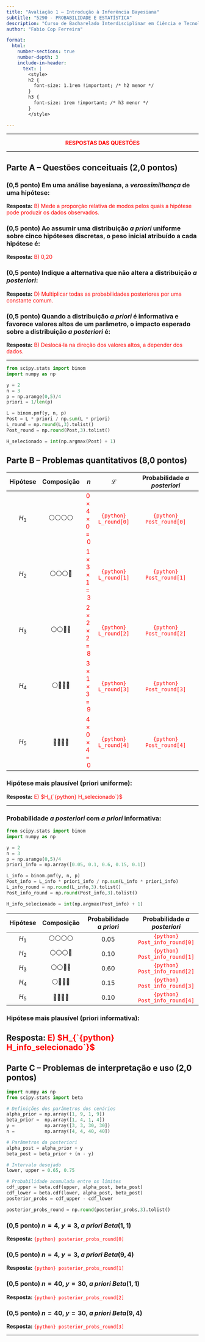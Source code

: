 ```yaml
---
title: "Avaliação 1 – Introdução à Inferência Bayesiana"
subtitle: "5290 - PROBABILIDADE E ESTATÍSTICA"
description: "Curso de Bacharelado Interdisciplinar em Ciência e Tecnologia do Mar - BICT Mar"
author: "Fabio Cop Ferreira"

format:
  html:
    number-sections: true
    number-depth: 3
    include-in-header: 
      text: |
        <style>
        h2 {
          font-size: 1.1rem !important; /* h2 menor */
        }
        h3 {
          font-size: 1rem !important; /* h3 menor */
        }
        </style>

---
```


---

<div style="text-align: center; font-weight: bold; color: red">
RESPOSTAS DAS QUESTÕES
</div>

---

## Parte A – Questões conceituais (2,0 pontos)

### (0,5 ponto) Em uma análise bayesiana, a *verossimilhança* de uma hipótese:

**Resposta:** <span style="color: red">B) Mede a proporção relativa de modos pelos quais a hipótese pode produzir os dados observados.</span>

### (0,5 ponto) Ao assumir uma distribuição *a priori* uniforme sobre cinco hipóteses discretas, o peso inicial atribuído a cada hipótese é:

**Resposta:** <span style="color: red">B) 0,20</span>

### (0,5 ponto) Indique a alternativa que **não** altera a distribuição *a posteriori*:

**Resposta:** <span style="color: red">D) Multiplicar todas as probabilidades posteriores por uma constante comum.</span>

### (0,5 ponto) Quando a distribuição *a priori* é **informativa** e favorece valores altos de um parâmetro, o impacto esperado sobre a distribuição *a posteriori* é:

**Resposta:** <span style="color: red">B) Deslocá‑la na direção dos valores altos, a depender dos dados.</span>

---

```python
from scipy.stats import binom
import numpy as np

y = 2
n = 3
p = np.arange(0,5)/4
priori = 1/len(p)

L = binom.pmf(y, n, p)
Post = L * priori / np.sum(L * priori)
L_round = np.round(L,3).tolist()
Post_round = np.round(Post,3).tolist()

H_selecionado = int(np.argmax(Post) + 1)
```

## Parte B – Problemas quantitativos (8,0 pontos)

| Hipótese | Composição | $n$ | $\mathcal{L}$ | Probabilidade *a posteriori* |
|:--------:|:----------:|:---:|:-------------:|:----------------------------:|
| $H_1$    | ⚪⚪⚪⚪      | <span style="color: red">$0 \times 4 \times 0 = 0$</span>   | <span style="color: red">`{python} L_round[0]`</span>   | <span style="color: red">`{python} Post_round[0]`</span>  |
| $H_2$    | ⚪⚪⚪🔵      | <span style="color: red">$1 \times 3 \times 1 = 3$</span>   | <span style="color: red">`{python} L_round[1]`</span>   | <span style="color: red">`{python} Post_round[1]`</span>  |
| $H_3$    | ⚪⚪🔵🔵      | <span style="color: red">$2 \times 2 \times 2 = 8$</span>   | <span style="color: red">`{python} L_round[2]`</span>   | <span style="color: red">`{python} Post_round[2]`</span>  |
| $H_4$    | ⚪🔵🔵🔵      | <span style="color: red">$3 \times 1 \times 3 = 9$</span>   | <span style="color: red">`{python} L_round[3]`</span>   | <span style="color: red">`{python} Post_round[3]`</span>  |
| $H_5$    | 🔵🔵🔵🔵      | <span style="color: red">$4 \times 0 \times 4 = 0$</span>   | <span style="color: red">`{python} L_round[4]`</span>   | <span style="color: red">`{python} Post_round[4]`</span>  |

### Hipótese mais plausível (priori uniforme):

**Resposta:** <span style="color: red">E) $H_{`{python} H_selecionado`}$</span>

---

### Probabilidade *a posteriori* com *a priori* informativa:

```python
from scipy.stats import binom
import numpy as np

y = 2
n = 3
p = np.arange(0,5)/4
priori_info = np.array([0.05, 0.1, 0.6, 0.15, 0.1])

L_info = binom.pmf(y, n, p)
Post_info = L_info * priori_info / np.sum(L_info * priori_info)
L_info_round = np.round(L_info,3).tolist()
Post_info_round = np.round(Post_info,3).tolist()

H_info_selecionado = int(np.argmax(Post_info) + 1)
```

| Hipótese | Composição | Probabilidade *a priori* | Probabilidade *a posteriori* |
|:--------:|:----------:|:------------------------:|:----------------------------:|
| $H_1$    | ⚪⚪⚪⚪      | 0.05                     | <span style="color: red">`{python} Post_info_round[0]`</span>  |
| $H_2$    | ⚪⚪⚪🔵      | 0.10                     | <span style="color: red">`{python} Post_info_round[1]`</span>  |
| $H_3$    | ⚪⚪🔵🔵      | 0.60                     | <span style="color: red">`{python} Post_info_round[2]`</span>  |
| $H_4$    | ⚪🔵🔵🔵      | 0.15                     | <span style="color: red">`{python} Post_info_round[3]`</span>  |
| $H_5$    | 🔵🔵🔵🔵      | 0.10                     | <span style="color: red">`{python} Post_info_round[4]`</span>  |

### Hipótese mais plausível (priori informativa):

**Resposta:** <span style="color: red">E) $H_{`{python} H_info_selecionado`}$</span>
---

## Parte C – Problemas de interpretação e uso (2,0 pontos)

```python
import numpy as np
from scipy.stats import beta

# Definições dos parâmetros dos cenários
alpha_prior = np.array([1, 9, 1, 9])
beta_prior =  np.array([1, 4, 1, 4])
y =           np.array([3, 3, 30, 30])
n =           np.array([4, 4, 40, 40])

# Parâmetros da posteriori
alpha_post = alpha_prior + y
beta_post = beta_prior + (n - y)

# Intervalo desejado
lower, upper = 0.65, 0.75

# Probabilidade acumulada entre os limites
cdf_upper = beta.cdf(upper, alpha_post, beta_post)
cdf_lower = beta.cdf(lower, alpha_post, beta_post)
posterior_probs = cdf_upper - cdf_lower

posterior_probs_round = np.round(posterior_probs,3).tolist()

```

### (0,5 ponto) $n = 4$, $y = 3$, *a priori* $Beta(1, 1)$  
**Resposta:** <span style="color: red">`{python} posterior_probs_round[0]`</span>

### (0,5 ponto) $n = 4$, $y = 3$, *a priori* $Beta(9, 4)$  
**Resposta:** <span style="color: red">`{python} posterior_probs_round[1]`</span>

### (0,5 ponto) $n = 40$, $y = 30$, *a priori* $Beta(1, 1)$  
**Resposta:** <span style="color: red">`{python} posterior_probs_round[2]`</span>

### (0,5 ponto) $n = 40$, $y = 30$, *a priori* $Beta(9, 4)$  
**Resposta:** <span style="color: red">`{python} posterior_probs_round[3]`</span>

---

